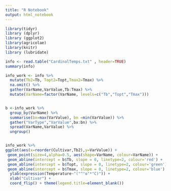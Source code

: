 ```yaml
---
title: "R Notebook"
output: html_notebook
---
```



```r

library(tidyr)
library (dplyr)
library (ggplot2)  
library(agricolae)
library(knitr)
library (lubridate)

```



```r
info <- read.table("CardinalTemps.txt" , header=TRUE)
summary(info)
```

```r

info_work <- info %>%
  mutate(Tb2=Tb, Topt2=Topt,Tmax2=Tmax) %>%
  na.omit() %>%
  gather(VarName,VarValue,Tb:Tmax) %>%
  mutate(VarName=factor(VarName, levels=c("Tb","Topt","Tmax")))


b <-info_work %>%
  group_by(VarName) %>%
  summarise(bx=max(VarValue), bn =min(VarValue)) %>%
  gather("VarType","VarValue",bx:bn) %>%
  spread(VarName,VarValue) %>%
  ungroup()


info_work %>%
ggplot(aes(x=reorder(Cultivar,Tb2),y=VarValue)) +
 geom_point(size=4,alpha=0.5, aes(shape=VarName, colour=VarName)) +
 geom_abline(intercept = b$Tb, slope = 0, linetype=2, colour='red') +
 geom_abline(intercept = b$Topt, slope = 0, linetype=2, colour='green') +
 geom_abline(intercept = b$Tmax, slope = 0, linetype=2, colour='blue') +
  ylab(expression(Temperature~"("^"o"*"C)")) +
  xlab("Cultivar") +
  coord_flip() + theme(legend.title=element_blank())

```
